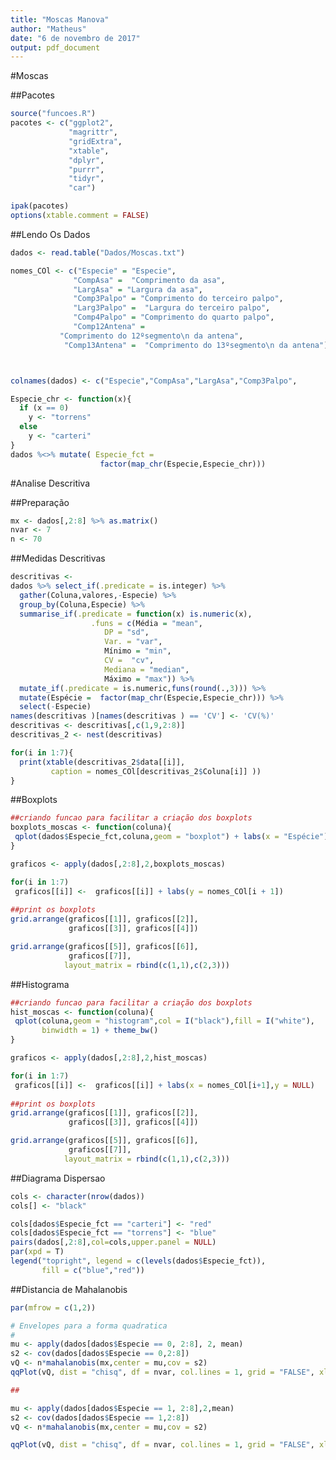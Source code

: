 ```yaml
---
title: "Moscas Manova"
author: "Matheus"
date: "6 de novembro de 2017"
output: pdf_document
---
```


#Moscas

##Pacotes
```r
source("funcoes.R")
pacotes <- c("ggplot2",
             "magrittr",
             "gridExtra",
             "xtable",
             "dplyr",
             "purrr",
             "tidyr",
             "car")

ipak(pacotes)
options(xtable.comment = FALSE)
```
##Lendo Os Dados

```r

dados <- read.table("Dados/Moscas.txt")

nomes_COl <- c("Especie" = "Especie",
              "CompAsa" =  "Comprimento da asa",
              "LargAsa" = "Largura da asa",
              "Comp3Palpo" = "Comprimento do terceiro palpo",
              "Larg3Palpo" =  "Largura do terceiro palpo", 
              "Comp4Palpo" = "Comprimento do quarto palpo",
              "Comp12Antena" = 
           "Comprimento do 12ºsegmento\n da antena",
            "Comp13Antena" =  "Comprimento do 13ºsegmento\n da antena")



colnames(dados) <- c("Especie","CompAsa","LargAsa","Comp3Palpo",          "Larg3Palpo","Comp4Palpo","Comp12Antena","Comp13Antena")

Especie_chr <- function(x){
  if (x == 0)
    y <- "torrens"
  else
    y <- "carteri"
}
dados %<>% mutate( Especie_fct = 
                    factor(map_chr(Especie,Especie_chr)))


```


#Analise Descritiva

##Preparação

```r
mx <- dados[,2:8] %>% as.matrix()
nvar <- 7
n <- 70
```


##Medidas Descritivas

```r
descritivas <- 
dados %>% select_if(.predicate = is.integer) %>% 
  gather(Coluna,valores,-Especie) %>% 
  group_by(Coluna,Especie) %>% 
  summarise_if(.predicate = function(x) is.numeric(x),
                  .funs = c(Média = "mean",
                     DP = "sd",
                     Var. = "var",
                     Mínimo = "min",
                     CV =  "cv",
                     Mediana = "median",
                     Máximo = "max")) %>% 
  mutate_if(.predicate = is.numeric,funs(round(.,3))) %>% 
  mutate(Espécie =  factor(map_chr(Especie,Especie_chr))) %>% 
  select(-Especie)
names(descritivas )[names(descritivas ) == 'CV'] <- 'CV(%)'
descritivas <- descritivas[,c(1,9,2:8)]
descritivas_2 <- nest(descritivas)

for(i in 1:7){
  print(xtable(descritivas_2$data[[i]], 
         caption = nomes_COl[descritivas_2$Coluna[i]] ))
}

```



\newpage

##Boxplots
```r
##criando funcao para facilitar a criação dos boxplots
boxplots_moscas <- function(coluna){
 qplot(dados$Especie_fct,coluna,geom = "boxplot") + labs(x = "Espécie") + theme_bw()
}

graficos <- apply(dados[,2:8],2,boxplots_moscas)

for(i in 1:7)
 graficos[[i]] <-  graficos[[i]] + labs(y = nomes_COl[i + 1])
  
##print os boxplots
grid.arrange(graficos[[1]], graficos[[2]], 
             graficos[[3]], graficos[[4]])

grid.arrange(graficos[[5]], graficos[[6]], 
             graficos[[7]], 
            layout_matrix = rbind(c(1,1),c(2,3)))


```

##Histograma
```r
##criando funcao para facilitar a criação dos boxplots
hist_moscas <- function(coluna){
 qplot(coluna,geom = "histogram",col = I("black"),fill = I("white"),
       binwidth = 1) + theme_bw() 
}

graficos <- apply(dados[,2:8],2,hist_moscas)

for(i in 1:7)
 graficos[[i]] <-  graficos[[i]] + labs(x = nomes_COl[i+1],y = NULL)
  
##print os boxplots
grid.arrange(graficos[[1]], graficos[[2]], 
             graficos[[3]], graficos[[4]])

grid.arrange(graficos[[5]], graficos[[6]], 
             graficos[[7]], 
            layout_matrix = rbind(c(1,1),c(2,3)))
```

##Diagrama Dispersao


```r
cols <- character(nrow(dados))
cols[] <- "black"

cols[dados$Especie_fct == "carteri"] <- "red"
cols[dados$Especie_fct == "torrens"] <- "blue"
pairs(dados[,2:8],col=cols,upper.panel = NULL)
par(xpd = T)
legend("topright", legend = c(levels(dados$Especie_fct)), 
       fill = c("blue","red"))

```



##Distancia de Mahalanobis


```r
par(mfrow = c(1,2))

# Envelopes para a forma quadratica
#
mu <- apply(dados[dados$Especie == 0, 2:8], 2, mean)
s2 <- cov(dados[dados$Especie == 0,2:8])
vQ <- n*mahalanobis(mx,center = mu,cov = s2)
qqPlot(vQ, dist = "chisq", df = nvar, col.lines = 1, grid = "FALSE", xlab = "quantil da distribuição qui-quadrado", ylab = "quantil da forma quadratica", cex = 1.2, id.cex = 1.2, main = "Torrens")

##

mu <- apply(dados[dados$Especie == 1, 2:8],2,mean)
s2 <- cov(dados[dados$Especie == 1,2:8])
vQ <- n*mahalanobis(mx,center = mu,cov = s2)

qqPlot(vQ, dist = "chisq", df = nvar, col.lines = 1, grid = "FALSE", xlab = "quantil da distribuição qui-quadrado", ylab = "quantil da forma quadratica", cex = 1.2, id.cex = 1.2, main = "Carteri")

```



